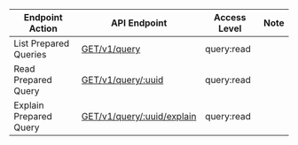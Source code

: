 | Endpoint Action      | API Endpoint           | Access Level   | Note   |
| -------------------- | ---------------------- | -------------- | ------ |
List Prepared Queries|[GET/v1/query](https://www.consul.io/api-docs/query#list-prepared-queries)|query:read|
Read Prepared Query|[GET/v1/query/:uuid](https://www.consul.io/api-docs/query#read-prepared-query)|query:read|
Explain Prepared Query|[GET/v1/query/:uuid/explain](https://www.consul.io/api-docs/query#explain-prepared-query)|query:read|
